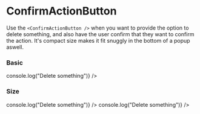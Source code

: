 
<Meta title="Components/Buttons/ConfirmActionButton" component={ConfirmActionButton} />

# ConfirmActionButton

Use the `<ConfirmActionButton />` when you want to provide the option to delete something,
and also have the user confirm that they want to confirm the action.
It's compact size makes it fit snuggly in the bottom of a popup aswell.

<ArgsTable of={ConfirmActionButton} />

### Basic
<Canvas>
    <Story name="basic" >
        <ConfirmActionButton
            label="Delete something"
            question="Are you sure you want to delete something?"
            onConfirm={() => console.log("Delete something")}
        />
    </Story>
</Canvas>

### Size
<Canvas>
    <Story name="size" >
        <Row>
            <Col span={12}>
                <ConfirmActionButton
                    size="small"
                    label="Delete something"
                    question="Are you sure you want to delete something?"
                    onConfirm={() => console.log("Delete something")}
                />
            </Col>
            <Col span={12}>
                <ConfirmActionButton
                    size="big"
                    label="Delete something"
                    question="Are you sure you want to delete something?"
                    onConfirm={() => console.log("Delete something")}
                />
            </Col>
        </Row>
    </Story>
</Canvas>
